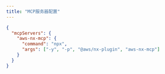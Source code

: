 ```yaml
---
title: "MCP服务器配置"
---
```




```json {3-6}
{
  "mcpServers": {
    "aws-nx-mcp": {
      "command": "npx",
      "args": ["-y", "-p", "@aws/nx-plugin", "aws-nx-mcp"]
    }
  }
}
```